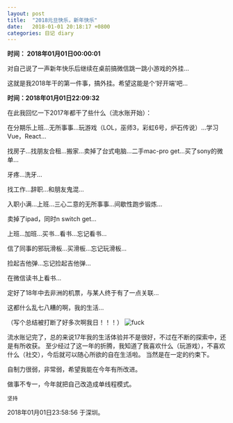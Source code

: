 ```yaml
---
layout: post
title:  "2018元旦快乐，新年快乐"
date:   2018-01-01 20:18:17 +0800
categories: 日记 diary
---
```


**时间： 2018年01月01日00:00:01**

对自己说了一声新年快乐后继续在桌前搞微信跳一跳小游戏的外挂...

这就是我2018年干的第一件事，搞外挂。希望这能是个‘好开端’吧...

**时间：2018年01月01日22:09:32**

在此我回忆一下2017年都干了些什么（流水账开始）：

在分期乐上班...无所事事...玩游戏（LOL，巫师3，彩虹6号，炉石传说）...学习Vue，React...

找房子...找朋友合租...搬家...卖掉了台式电脑...二手mac-pro get...买了sony的微单...

牙疼...洗牙...

找工作...辞职...和朋友鬼混...

入职小满...上班...三心二意的无所事事...间歇性跑步锻炼...

卖掉了ipad，同时n switch get...

上班...加班...买书...看书...忘记看书...

信了同事的邪玩滑板...买滑板...忘记玩滑板...

捡起吉他弹...忘记捡起吉他弹...

在微信读书上看书...

定好了18年中去非洲的机票，与某人终于有了一点关联...

这都什么乱七八糟的啊，我的生活...

（写个总结被打断了好多次啊我日！！！）
![fuck](http://p1501d1m6.bkt.clouddn.com/images/2018/01/01622762d0f703918faf5c117c573d269758eec4f2.jpg)

流水账记完了，总的来说17年我的生活体验并不是很好，不过在不断的探索中，还是有所收获。
至少经过了这一年的折腾，我知道了我喜欢什么（玩游戏），不喜欢什么（社交），今后就可以随心所欲的自在生活啦。
当然是在一定的约束下。

自制力很弱，非常弱，希望我能在今年有所改进。

做事不专一，今年就把自己改造成单线程模式。

`坚持`

2018年01月01日23:58:56 于深圳。
